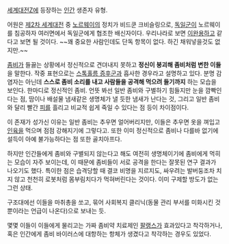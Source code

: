 [[세계대전Z]]에 등장하는 [[인간]] 생존자 유형.

어원은 [[제2차 세계대전]] 중 [[노르웨이]]의 정치가 비드쿤 크비슬링으로, [[독일군]]이 노르웨이를 침공하자 여러면에서 독일군에게 협조한 배신자이다. 우리나라로 보면 [[이완용]]하고 같다고 보면 될 것이다. ~~꽤 중요한 사람인데도 단독 항목이 없다. 하긴 채워넣을것도 없지만.~~

[[좀비]]가 들끓는 상황에서 정신적으로 견뎌내지 못하고 '''정신이 붕괴해 좀비처럼 변한 이들'''을 말한다. 작중 표현으로는 [[스톡홀름 증후군]]과 흡사한 경우라고 설명하고 있다.
분명 감염자는 아닌데 '''스스로 좀비 소리를 내고 사람들을 공격해 먹으려 들기까지''' 하는 모습을 보인다. 한마디로 정신적인 좀비.
언뜻 봐선 일반 좀비와 구별하기 힘들지만 눈을 깜빡인다는 점, 땀이나 배설물 냄새같은 생명체가 낼 듯한 냄새가 난다는 것, 그리고 일반 좀비와 달리 빨간 [[피]]를 흘리고 비교적 쉽게 죽일 수 있다는 점 등이 차이점이다.

이 존재가 성가신 이유는 일반 좀비는 추우면 얼어버리지만, 이들은 추우면 옷을 껴입고 [[인육]]을 먹으며 점점 강해지기에 그렇다고. 또한 이미 정신적으로 좀비나 다를바 없기에 설득이 아예 불가능하다는 점 또한 골치아프다.

하지만 인간들에게 좀비와 구별되지 않는다고 해도 여전히 생명체이기에 좀비에게 먹히는 모습이 자주 보이는데, 이 때문에 좀비들이 서로 공격을 한다는 잘못된 연구 결과가 나오기도 했다. 특이한 점은 습격당할 때 결코 비명을 지르지도, 싸우려는 발버둥조차 치지 않고 천천히 로봇처럼 몸부림치다가 먹혀버린다는 것이다. 이미 구제할 방도가 없는 그런 상태.

구조대에선 이들을 마취총을 쏘고, 묶어 사회복지 클리닉(동물 관리 부서를 미화시킨 것 뿐이라는 언급이 나온다)으로 보내는 듯.

몇몇 이들이 이들에게 물리고는 가짜 좀비약 치료제인 [[팔랭스]]가 효과있다고 착각하거나, 혹은 인간에게 좀비 바이러스에 대항하는 항체가 생겼다고 착각하는 경우도 있었다.
